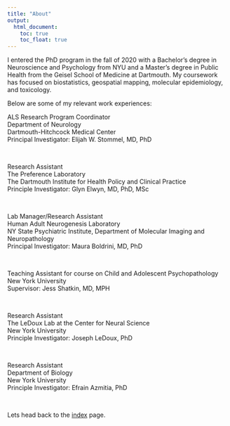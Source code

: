 ```yaml
---
title: "About"
output: 
  html_document:
    toc: true
    toc_float: true
---
```


I entered the PhD program in the fall of 2020 with a Bachelor’s degree in 
Neuroscience and Psychology from NYU and a Master’s degree in Public Health from 
the Geisel School of Medicine at Dartmouth. My coursework has focused on 
biostatistics, geospatial mapping, molecular epidemiology, and toxicology. 

Below are some of my relevant work experiences:

| ALS Research Program Coordinator
| Department of Neurology
| Dartmouth-Hitchcock Medical Center
| Principal Investigator: Elijah W. Stommel, MD, PhD 
<br> 

| Research Assistant
| The Preference Laboratory
| The Dartmouth Institute for Health Policy and Clinical Practice 
| Principle Investigator: Glyn Elwyn, MD, PhD, MSc 
<br> 

| Lab Manager/Research Assistant
| Human Adult Neurogenesis Laboratory 
| NY State Psychiatric Institute, Department of Molecular Imaging and 
| Neuropathology 
| Principal Investigator: Maura Boldrini, MD, PhD
<br> 

| Teaching Assistant for course on Child and Adolescent Psychopathology
| New York University
| Supervisor: Jess Shatkin, MD, MPH
<br> 

| Research Assistant
| The LeDoux Lab at the Center for Neural Science
| New York University
| Principle Investigator: Joseph LeDoux, PhD
<br> 

| Research Assistant
| Department of Biology
| New York University
| Principle Investigator: Efrain Azmitia, PhD
<br> 

Lets head back to the [index](index.html) page.